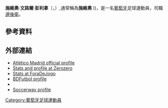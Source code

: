 {{blpunsourced|time=2014-08-06T07:43:04+00:00}}
{{noteTA
|G1=足球
|G2=uefa
|G3=football
|G4=西甲
|G5=EPL
}}
{{Infobox football biography
| name = 施維奧<br />Sílvio
|image = Sílvio Manuel Pereira - Croatia vs. Portugal, 10th June 2013 (crop).jpg
|image_size = 200
| caption = 施維奧在2013年為[[葡萄牙國家足球隊|葡萄牙]]效力
|fullname = Sílvio Manuel de Azevedo Ferreira<br>Sá Pereira
|birth_date = {{birth date and age|1987|9|28|df=y}}
| birth_place = [[葡萄牙|葡萄牙]][[里斯本|里斯本]]
|height = {{convert|1.76|m|ftin|0|abbr=on}}
| position = [[後衛_(足球)|邊後衛]]
|currentclub = 
|clubnumber = 
| youthyears1 = 1997–2006 | youthclubs1 = [[里斯本與本菲卡體育俱樂部|本菲卡]]
| years1 = 2006–2007 | clubs1 = Atlético Cacém | caps1 = | goals1 =
| years2 = 2007–2008 | clubs2 = {{tsl|en|Odivelas F.C.||奧迪韋拉什}} | caps2 = 31 | goals2 = 0
| years3 = 2008–2010 | clubs3 = [[里奧艾維足球俱樂部|里奧艾維]]  | caps3 = 45 | goals3 = 0
| years4 = 2010–2011 | clubs4 = [[布拉加體育會|布拉加]] | caps4 = 20 | goals4 = 1
|years5 = 2011–2016 | clubs5 = [[马德里竞技俱乐部|马德里竞技]] | caps5 = 10 | goals5 = 0
|years6 = 2013 | clubs6 = → [[拉科鲁尼亚体育俱乐部|拉科鲁尼亚]] (租借) | caps6 = 17 | goals6 = 2
|years7 = 2013–2016 | clubs7 = → [[里斯本與本菲卡體育俱樂部|本菲卡]] (租借) | caps7 = 13 | goals7 = 0
|years8 = 2016–2017 | clubs8 = [[伍尔弗汉普顿流浪足球俱乐部|伍尔弗汉普顿流浪]] | caps8 = 4 | goals8 = 0
|nationalyears1 = 2005–2006 | nationalteam1 = [[Portugal_national_under-19_football_team|葡萄牙U19]] |nationalcaps1 = 2 |nationalgoals1 = 0
|nationalyears2 = 2010 | nationalteam2 = [[Portugal_Olympic_football_team|葡萄牙U23]] |nationalcaps2 = 1 |nationalgoals2 = 0
|nationalyears3 = 2010– | nationalteam3 = [[葡萄牙國家足球隊|葡萄牙]] | nationalcaps3 = 8 | nationalgoals3 = 0
| pcupdate = 7 April 2014
| ntupdate = 5 August 2014
}}
'''施維奧·文路爾·彭利拿'''（{{lang-pt|'''Sílvio Manuel Azevedo Ferreira Sá Pereira'''}}，{{bd|1987年|9月28日|catidx=Sílvio Pereira}}）,通常稱為'''施維奧''' ({{lang|pt|'''Sílvio'''}})，是一名[[葡萄牙|葡萄牙]]足球運動員，司職[[後衛_(足球)|邊後衛]]。

== 參考資料 ==
{{reflist}}

== 外部連結 ==
*[https://web.archive.org/web/20120318034129/http://www.clubatleticodemadrid.com/Web/gestion/Jugadores/FichaTecnica1_EN.php?jug=856&equ=200&previo=1 Atlético Madrid official profile]
*[http://www.footballzz.co.uk/player/silvio_manuel_azevedo_ferreira_sa_pereira/current/profile/0/default/69219 Stats and profile at Zerozero] {{Webarchive|url=https://archive.today/20140819004524/http://www.footballzz.co.uk/player/silvio_manuel_azevedo_ferreira_sa_pereira/current/profile/0/default/69219 |date=2014-08-19 }}
*[http://www.foradejogo.net/player.php?player=198709280001&language=2 Stats at ForaDeJogo] {{Wayback|url=http://www.foradejogo.net/player.php?player=198709280001&language=2 |date=20121021141607 }}
*[http://www.bdfutbol.com/en/j/j13732.html BDFutbol profile] {{Wayback|url=http://www.bdfutbol.com/en/j/j13732.html |date=20140117034924 }}
*{{NFT player|pid=21530|Sílvio}}
*[http://uk.soccerway.com/players/silvio-silvio/138139/ Soccerway profile] {{Wayback|url=http://uk.soccerway.com/players/silvio-silvio/138139/ |date=20201119214247 }}

{{葡萄牙小作品}}

{{DEFAULTSORT:Silvio Manuel Pereira}}
[[Category:葡萄牙足球運動員|Category:葡萄牙足球運動員]]